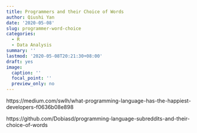 ```yaml
---
title: Programmers and their Choice of Words
author: Qiushi Yan
date: '2020-05-08'
slug: programmer-word-choice
categories:
  - R
  - Data Analysis
summary: ''
lastmod: '2020-05-08T20:21:30+08:00'
draft: yes
image:
  caption: ''
  focal_point: ''
  preview_only: no
---
```


https://medium.com/swlh/what-programming-language-has-the-happiest-developers-f0636b08e898

https://github.com/Dobiasd/programming-language-subreddits-and-their-choice-of-words